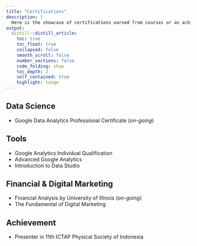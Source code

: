 ```yaml
---
title: "Certifications"
description: |
  Here is the showcase of certifications earned from courses or an achievement.
output:
  distill::distill_article:
    toc: true
    toc_float: true
    collapsed: false
    smooth_scroll: false
    number_sections: false
    code_folding: show
    toc_depth: 2
    self_contained: true
    highlight: tango
---
```


## Data Science
* Google Data Analytics Professional Certificate (*on-going*)

## Tools
* Google Analytics Individual Qualification
* Advanced Google Analytics
* Introduction to Data Studio

## Financial & Digital Marketing
* Financial Analysis by University of Illinois (*on-going*)
* The Fundamental of Digital Marketing

## Achievement
* Presenter in 11th ICTAP Physical Society of Indonesia